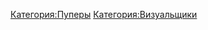 {{Инфобокс для пуперов
|title2=youneska
|другие_ники=
|image3=[[Файл:Youneska.png|thumb]]
|сферы_творчества=RYTP
|год_начала=2016 г.
|image4=
|имя_фамилия=
|дата_рождения=
|место_проживания=
|ссылки=
*[https://www.youtube.com/channel/UC7dz9WLpNdhPDttzVONIX9Q канал]
*[https://www.youtube.com/channel/UCqhL5I6RJ_IWJx7tFWjZ3QA альт]
}}
[[Категория:Пуперы]]
[[Категория:Визуальщики]]